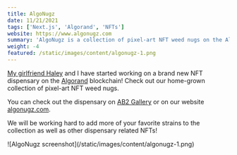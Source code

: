 ```yaml
---
title: AlgoNugz
date: 11/21/2021
tags: ['Next.js', 'Algorand', 'NFTs']
website: https://www.algonugz.com
summary: 'AlgoNugz is a collection of pixel-art NFT weed nugs on the Algorand blockchain.'
weight: -4
featured: /static/images/content/algonugz-1.png
---
```


[My girlfriend Haley](/about) and I have started working on a brand new NFT dispensary on the [Algorand](https://www.algorand.com/) blockchain! Check out our home-grown collection of pixel-art NFT weed nugs.

You can check out the dispensary on [AB2 Gallery](https://ab2.gallery/address/VBGCZBQ34IM6LARXM4R3SBMF4QGWXPQ7DPJF7ARU7I4SHKRRLV2YEMUOMA) or on our website [algonugz.com](https://www.algonugz.com).

We will be working hard to add more of your favorite strains to the collection as well as other dispensary related NFTs!

<div>![AlgoNugz screenshot](/static/images/content/algonugz-1.png)</div>
